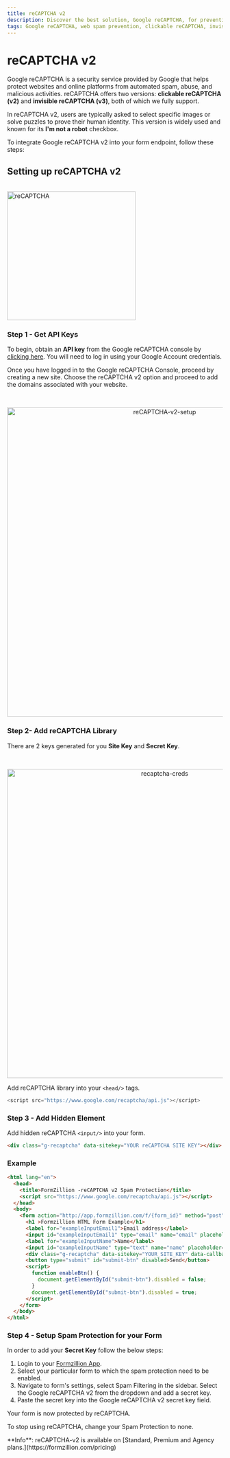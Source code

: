 ```yaml
---
title: reCAPTCHA v2
description: Discover the best solution, Google reCAPTCHA, for preventing web spams. In reCAPTCHA v2, users are typically asked to select specific images or solve puzzles to prove their human identity. This version is widely used and known for its I'm not a robot checkbox.
tags: Google reCAPTCHA, web spam prevention, clickable reCAPTCHA, invisible reCAPTCHA, v2, spam protection, online security, form, submission, automate, backend, open-source, integrations, Formzillion
---
```



# reCAPTCHA v2

Google reCAPTCHA is a security service provided by Google that helps protect websites and online platforms from automated spam, abuse, and malicious activities. reCAPTCHA offers two versions: **clickable reCAPTCHA (v2)** and **invisible reCAPTCHA (v3)**, both of which we fully support.

In reCAPTCHA v2, users are typically asked to select specific images or solve puzzles to prove their human identity. This version is widely used and known for its **I'm not a robot** checkbox.

To integrate Google reCAPTCHA v2 into your form endpoint, follow these steps:

## Setting up reCAPTCHA v2

<br />
<img
  src="/setup/spam-protection/re-captcha-on-click.gif"
  alt="reCAPTCHA"
  width="300px"
/>

### Step 1 - Get API Keys

To begin, obtain an **API key** from the Google reCAPTCHA console by [clicking here](https://www.google.com/recaptcha/about/). You will need to log in using your Google Account credentials.

Once you have logged in to the Google reCAPTCHA Console, proceed by creating a new site. Choose the reCAPTCHA v2 option and proceed to add the domains associated with your website.

<br />
<p align="center">
  <img
    src="/setup/spam-protection/re-captcha-v2-setup.png"
    alt="reCAPTCHA-v2-setup"
    width="720px"
  />
</p>

### Step 2- Add reCAPTCHA Library

There are 2 keys generated for you **Site Key** and **Secret Key**.

<br />
<p align="center">
  <img
    src="/setup/spam-protection/re-captcha-creds.png"
    alt="recaptcha-creds"
    width="720px"
  />
</p>

Add reCAPTCHA library into your `<head/>` tags.

```js copy
<script src="https://www.google.com/recaptcha/api.js"></script>
```

### Step 3 - Add Hidden Element

Add hidden reCAPTCHA `<input/>` into your form.

```html copy
<div class="g-recaptcha" data-sitekey="YOUR reCAPTCHA SITE KEY"></div>
```

### Example

```html copy /YOUR_SITE_KEY/
<html lang="en">
  <head>
    <title>FormZillion -reCAPTCHA v2 Spam Protection</title>
    <script src="https://www.google.com/recaptcha/api.js"></script>
  </head>
  <body>
    <form action="http://app.formzillion.com/f/{form_id}" method="post">
      <h1 >Formzillion HTML Form Example</h1>
      <label for="exampleInputEmail1">Email address</label>
      <input id="exampleInputEmail1" type="email" name="email" placeholder="Enter email" required="" />
      <label for="exampleInputName">Name</label>
      <input id="exampleInputName" type="text" name="name" placeholder="Enter your name" required="" />
      <div class="g-recaptcha" data-sitekey="YOUR_SITE_KEY" data-callback="enableBtn"></div>
      <button type="submit" id="submit-btn" disabled>Send</button>
      <script>
        function enableBtn() {
          document.getElementById("submit-btn").disabled = false;
        }
        document.getElementById("submit-btn").disabled = true;
      </script>
    </form>
  </body>
</html>
```

### Step 4 - Setup Spam Protection for your Form

In order to add your **Secret Key** follow the below steps:

1. Login to your [Formzillion App](http://app.formzillion.com/).
2. Select your particular form to which the spam protection need to be enabled.
3. Navigate to form's settings, select Spam Filtering in the sidebar. Select the Google reCAPTCHA v2 from the dropdown and add a secret key.
4. Paste the secret key into the Google reCAPTCHA v2 secret key field.

Your form is now protected by reCAPTCHA.

To stop using reCAPTCHA, change your Spam Protection to none.

<Callout type="info" emoji="ℹ️">
  **Info**: reCAPTCHA-v2 is available on [Standard, Premium and Agency
  plans.](https://formzillion.com/pricing)
</Callout>


